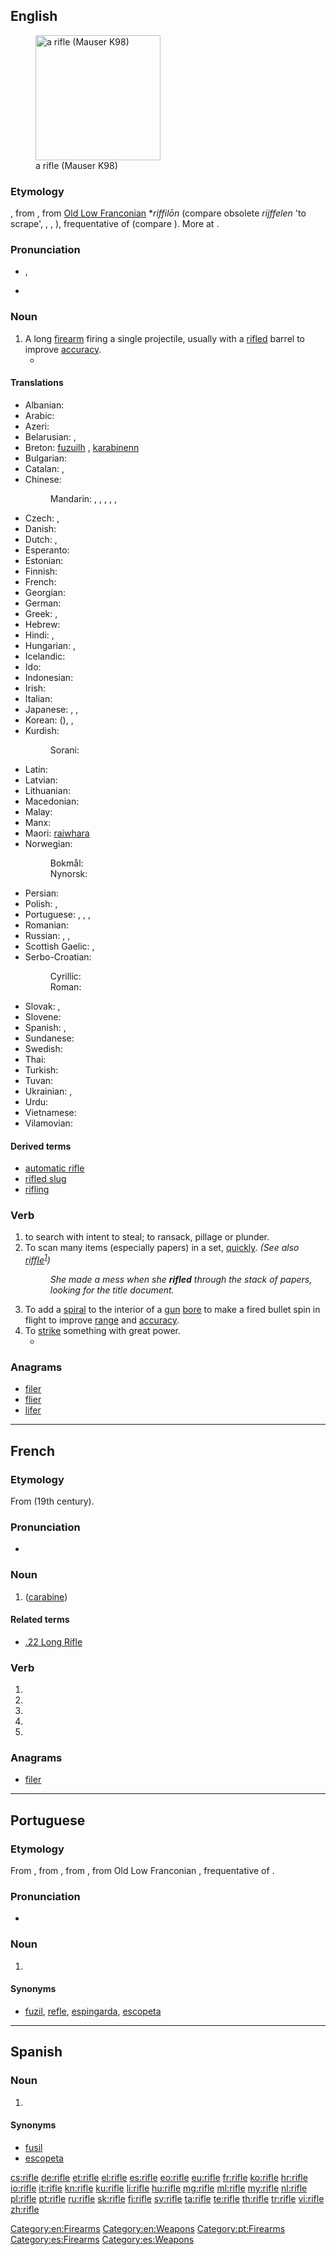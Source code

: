 ==English==
{{wikipedia}}
[[Image:FR8-01.jpg|thumb|right|200px|a rifle (Mauser K98)]]

===Etymology===
{{etyl|enm}}, from {{etyl|fro}} {{term|rifler||to scrape off, plunder|lang=fro}}, from [[Old Low Franconian]] *''riffilōn'' (compare obsolete {{etyl|nl|-}} ''rijffelen'' 'to scrape', {{etyl|ang}} {{term|geriflian||to wrinkle|lang=ang}}, {{etyl|gmh}} {{term|riffeln||to scratch, heckle (flax)|lang=gmh}}, {{etyl|goh}} {{term|riffilōn||to saw, rub apart|lang=goh}}), frequentative of {{etyl|gem-pro|en}} {{recons|rīfanan|lang=gem-pro}} (compare {{etyl|non}} {{term|rifa||to tear, break|lang=non}}). More at {{term|rive}}.

===Pronunciation===
* {{IPA|/ˈraɪfəl/}}, {{X-SAMPA|/"raIf@l/}}
* {{audio|en-us-rifle.ogg|Audio (US)}}

===Noun===
{{en-noun}}

# A long [[firearm]] firing a single projectile, usually with a [[rifled]] barrel to improve [[accuracy]].
#*{{quote-book|year=1907|author=[[w:Harold Edward Bindloss|Harold Bindloss]]
|title=The Dust of Conflict
|chapter=7|url=http://openlibrary.org/works/OL4429277W
|passage=Still, a dozen men with '''rifles''', and cartridges to match, stayed behind when they filed through a white aldea lying silent amid the cane, and the Sin Verguenza swung into slightly quicker stride.}}

====Translations====
{{trans-top|firearm with a rifled barrel}}
* Albanian: {{t-|sq|pushkë|f}}
* Arabic: {{t-|ar|بندقية|f|tr=bunduqíya|sc=Arab}}
* Azeri: {{t+|az|tüfəng}}
* Belarusian: {{t-|be|вінтоўка|f|tr=vintóŭka|sc=Cyrl}}, {{t-|be|ружжо|n|tr=ružžó|sc=Cyrl}}
* Breton: [[fuzuilh]] {{f}}, [[karabinenn]] {{f}}
* Bulgarian: {{t+|bg|пушка|f|tr=púška|sc=Cyrl}}
* Catalan: {{t-|ca|fusell|m}}, {{t-|ca|rifle|m}}
* Chinese:
*: Mandarin: {{t|cmn|步槍|sc=Hani}}, {{t|cmn|步枪|tr=bùqiāng|sc=Hani}}, {{t|cmn|來福槍|sc=Hani}}, {{t|cmn|来福枪|tr=láifúqiāng|sc=Hani}}, {{t|cmn|來復槍|sc=Hani}}, {{t|cmn|来复枪|tr=láifùqiāng|sc=Hani}}
* Czech: {{t-|cs|puška|f}}, {{t-|cs|ručnice|f}}
* Danish: {{t+|da|riffel|c}}
* Dutch: {{t+|nl|geweer|n}}, {{t+|nl|karabijn|f}}
* Esperanto: {{t-|eo|fusilo}}
* Estonian: {{t+|et|vintpüss}}
* Finnish: {{t+|fi|kivääri}}
* French: {{t+|fr|fusil|m}}
* Georgian: {{t-|ka|შაშხანა|tr=šašxana|sc=Geor}}
* German: {{t+|de|Gewehr|n}}
* Greek: {{t+|el|τυφέκιον|n|tr=tifékion}}, {{qualifier|colloquial}} {{t+|el|τουφέκι|n|tr=toufeki}}
* Hebrew: {{t+|he|רובה|m|tr=rové}}
* Hindi: {{t-|hi|राइफल|tr=rā'iphal|sc=Deva}}, {{t-|hi|राइफ़ल|tr=rā'ifal|sc=Deva}}
* Hungarian: {{t+|hu|puska}}, {{t+|hu|karabély}}
* Icelandic: {{t+|is|riffill|m}}
* Ido: {{t+|io|fusilo}}
* Indonesian: {{t+|id|senapan}}
* Irish: {{t-|ga|raidhfil|m}}
* Italian: {{t+|it|fucile|m}}
* Japanese: {{t+|ja|小銃|tr=しょうじゅう, shōjū|sc=Jpan}},  {{t-|ja|ライフル|tr=raifuru}}, {{t-|ja|ライフル銃|tr=raifuru-jū|sc=Jpan}}
* Korean: {{t+|ko|소총|tr=sochong|sc=Kore}} ({{t+|ko|小銃|sc=Kore}}), {{t-|ko|라이플|tr=raipeul|sc=Kore}}, {{t-|ko|라이플 총|tr=raipeul chong|sc=Kore}}
* Kurdish:
*: Sorani: {{t-|ku|تفه‌نگ|tr=tfang|sc=ku-Arab}}
{{trans-mid}}
* Latin: {{t+|la|sclopetum}}
* Latvian: {{t+|lv|šautene|f}}
* Lithuanian: {{t-|lt|šautuvas}}
* Macedonian: {{t-|mk|пушка|f|tr=púška}}
* Malay: {{t-|ms|raifal}}
* Manx: {{t-|gv|raifyl|m}}
* Maori: [[raiwhara]]
* Norwegian:
*: Bokmål: {{t-|nb|rifle|m|f}}
*: Nynorsk: {{t-|nn|rifle|f}}
* Persian: {{t+|fa|تفنگ|tr=tofang}}
* Polish: {{t+|pl|karabin|m}}, {{t-|pl|gwintówka|f}}
* Portuguese: {{t+|pt|fuzil|m}}, {{t+|pt|espingarda|f}}, {{t+|pt|rifle|m}}, {{t-|pt|refle|m}}
* Romanian: {{t+|ro|pușcă|f}}
* Russian: {{t+|ru|ружьё|n|tr=ruž’jó|sc=Cyrl}}, {{t+|ru|винтовка|f|tr=vintóvka|sc=Cyrl}}, {{qualifier|carbine}} {{t+|ru|карабин|m|tr=karabín|sc=Cyrl}}
* Scottish Gaelic: {{t-|gd|gunna-peilear|m}}, {{t-|gd|isneach|f}}
* Serbo-Croatian:
*: Cyrillic: {{t-|sh|пушка|f}}
*: Roman: {{t-|sh|puška|f}}
* Slovak: {{t-|sk|puška|f}}, {{t-|sk|karabína|f}}
* Slovene: {{t+|sl|puška|f}}
* Spanish: {{t+|es|fusil|m}}, {{t+|es|rifle}}
* Sundanese: {{t+|su|bedil}}
* Swedish: {{t+|sv|gevär|n}}
* Thai: {{t-|th|ปืนเล็กยาว|tr=bpeun lék yaao|sc=Thai}}
* Turkish: {{t+|tr|tüfek}}
* Tuvan: {{tø|tyv|ланчыы|tr=lančyy}}
* Ukrainian: {{t-|uk|гвинтівка|f|tr=hvyntívka|sc=Cyrl}}, {{qualifier|colloquial}} {{t-|uk|рушниця|f|tr=rušnýcja|sc=Cyrl}}
* Urdu: {{t-|ur|رائفل|tr=rā'ifal|sc=ur-Arab}}
* Vietnamese: {{t+|vi|súng trường}}
* Vilamovian: {{tø|wym|gywier}}
{{trans-bottom}}

====Derived terms====
* [[automatic rifle]]
* [[rifled slug]]
* [[rifling]]

===Verb===
{{en-verb|rifl|es}}

# to search with intent to steal; to ransack, pillage or plunder.
# To scan many items (especially papers) in a set, [[quickly]]. ''(See also [[riffle]]<sup>[http://verbmall.blogspot.com/2008/05/riffle-or-rifle.html]</sup>)''
#: ''She made a mess when she '''rifled''' through the stack of papers, looking for the title document.''
# To add a [[spiral]] to the interior of a [[gun]] [[bore]] to make a fired bullet spin in flight to improve [[range]] and [[accuracy]].
# To [[strike]] something with great power.
#* {{quote-news
|year=2010
|date=December 28
|author=Marc Vesty
|title=Stoke 0 - 2 Fulham
|work=BBC
|url=http://news.bbc.co.uk/sport1/hi/football/eng_prem/9306533.stm
|page=
|passage=Davies's cross was headed away from danger by Robert Huth, only for Baird to take the ball in his stride and '''rifle''' his right-footed effort towards the corner from the edge of the box.}}

===Anagrams===
* [[filer#English|filer]]
* [[flier#English|flier]]
* [[lifer#English|lifer]]

[[Category:en:Firearms]]
[[Category:en:Weapons]]

----

==French==

===Etymology===
From {{etyl|AE.|fr}} {{term|rifle|lang=en}} (19th century).

===Pronunciation===
* {{IPA|/ʁifl/|lang=fr}}

===Noun===
{{fr-noun|m}}

# {{l|en|rifle}} ([[carabine]])

====Related terms====
* [[.22 Long Rifle]]

===Verb===
{{fr-verb-form}}

# {{conjugation of|rifler||1|s|pres|ind|lang=fr}}
# {{conjugation of|rifler||3|s|pres|ind|lang=fr}}
# {{conjugation of|rifler||1|s|pres|sub|lang=fr}}
# {{conjugation of|rifler||3|s|pres|sub|lang=fr}}
# {{conjugation of|rifler||2|s|imp|lang=fr}}

===Anagrams===
* [[filer#French|filer]]

----

==Portuguese==

===Etymology===
From {{etyl|en|pt}} {{term|rifle|lang=en}}, from {{etyl|enm|pt}}, from {{etyl|fro|pt}} {{term|rifler||to scrape off, plunder|lang=fro}}, from Old Low Franconian {{recons|riffilōn|rifillon|lang=odt}}, frequentative of {{etyl|gem-pro|pt}} {{recons|rīfanan|lang=gem-pro}}.

===Pronunciation===
* {{a|South Brazil}} {{IPA|/ˈhi.fle/|lang=pt}}

===Noun===
{{pt-noun|m|s}}

# {{l|en|rifle}}

====Synonyms====
* [[fuzil]], [[refle]], [[espingarda]], [[escopeta]]

[[Category:pt:Firearms]]

----

==Spanish==

===Noun===
{{es-noun|m}}

# {{l|en|rifle}}

====Synonyms====
* [[fusil]]
* [[escopeta]]

[[Category:es:Firearms]]
[[Category:es:Weapons]]

[[cs:rifle]]
[[de:rifle]]
[[et:rifle]]
[[el:rifle]]
[[es:rifle]]
[[eo:rifle]]
[[eu:rifle]]
[[fr:rifle]]
[[ko:rifle]]
[[hr:rifle]]
[[io:rifle]]
[[it:rifle]]
[[kn:rifle]]
[[ku:rifle]]
[[li:rifle]]
[[hu:rifle]]
[[mg:rifle]]
[[ml:rifle]]
[[my:rifle]]
[[nl:rifle]]
[[pl:rifle]]
[[pt:rifle]]
[[ru:rifle]]
[[sk:rifle]]
[[fi:rifle]]
[[sv:rifle]]
[[ta:rifle]]
[[te:rifle]]
[[th:rifle]]
[[tr:rifle]]
[[vi:rifle]]
[[zh:rifle]]